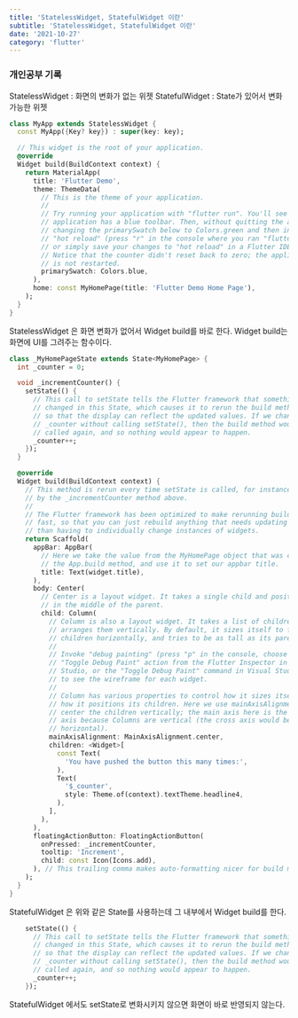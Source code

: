 ```yaml
---
title: 'StatelessWidget, StatefulWidget 이란'
subtitle: 'StatelessWidget, StatefulWidget 이란'
date: '2021-10-27'
category: 'flutter'
---
```


### 개인공부 기록

StatelessWidget : 화면의 변화가 없는 위젯
StatefulWidget : State가 있어서 변화 가능한 위젯

```dart
class MyApp extends StatelessWidget {
  const MyApp({Key? key}) : super(key: key);

  // This widget is the root of your application.
  @override
  Widget build(BuildContext context) {
    return MaterialApp(
      title: 'Flutter Demo',
      theme: ThemeData(
        // This is the theme of your application.
        //
        // Try running your application with "flutter run". You'll see the
        // application has a blue toolbar. Then, without quitting the app, try
        // changing the primarySwatch below to Colors.green and then invoke
        // "hot reload" (press "r" in the console where you ran "flutter run",
        // or simply save your changes to "hot reload" in a Flutter IDE).
        // Notice that the counter didn't reset back to zero; the application
        // is not restarted.
        primarySwatch: Colors.blue,
      ),
      home: const MyHomePage(title: 'Flutter Demo Home Page'),
    );
  }
}
```

StatelessWidget 은 화면 변화가 없어서 Widget build를 바로 한다.
Widget build는 화면에 UI를 그려주는 함수이다.

```dart
class _MyHomePageState extends State<MyHomePage> {
  int _counter = 0;

  void _incrementCounter() {
    setState(() {
      // This call to setState tells the Flutter framework that something has
      // changed in this State, which causes it to rerun the build method below
      // so that the display can reflect the updated values. If we changed
      // _counter without calling setState(), then the build method would not be
      // called again, and so nothing would appear to happen.
      _counter++;
    });
  }

  @override
  Widget build(BuildContext context) {
    // This method is rerun every time setState is called, for instance as done
    // by the _incrementCounter method above.
    //
    // The Flutter framework has been optimized to make rerunning build methods
    // fast, so that you can just rebuild anything that needs updating rather
    // than having to individually change instances of widgets.
    return Scaffold(
      appBar: AppBar(
        // Here we take the value from the MyHomePage object that was created by
        // the App.build method, and use it to set our appbar title.
        title: Text(widget.title),
      ),
      body: Center(
        // Center is a layout widget. It takes a single child and positions it
        // in the middle of the parent.
        child: Column(
          // Column is also a layout widget. It takes a list of children and
          // arranges them vertically. By default, it sizes itself to fit its
          // children horizontally, and tries to be as tall as its parent.
          //
          // Invoke "debug painting" (press "p" in the console, choose the
          // "Toggle Debug Paint" action from the Flutter Inspector in Android
          // Studio, or the "Toggle Debug Paint" command in Visual Studio Code)
          // to see the wireframe for each widget.
          //
          // Column has various properties to control how it sizes itself and
          // how it positions its children. Here we use mainAxisAlignment to
          // center the children vertically; the main axis here is the vertical
          // axis because Columns are vertical (the cross axis would be
          // horizontal).
          mainAxisAlignment: MainAxisAlignment.center,
          children: <Widget>[
            const Text(
              'You have pushed the button this many times:',
            ),
            Text(
              '$_counter',
              style: Theme.of(context).textTheme.headline4,
            ),
          ],
        ),
      ),
      floatingActionButton: FloatingActionButton(
        onPressed: _incrementCounter,
        tooltip: 'Increment',
        child: const Icon(Icons.add),
      ), // This trailing comma makes auto-formatting nicer for build methods.
    );
  }
}
```

StatefulWidget 은 위와 같은 State를 사용하는데 그 내부에서 Widget build를 한다.

```dart
    setState(() {
      // This call to setState tells the Flutter framework that something has
      // changed in this State, which causes it to rerun the build method below
      // so that the display can reflect the updated values. If we changed
      // _counter without calling setState(), then the build method would not be
      // called again, and so nothing would appear to happen.
      _counter++;
    });
```

StatefulWidget 에서도 setState로 변화시키지 않으면 화면이 바로 반영되지 않는다.
